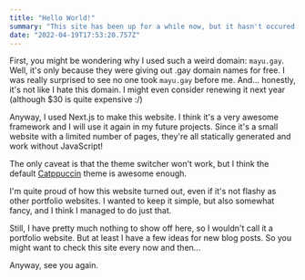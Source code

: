 ```yaml
---
title: "Hello World!"
summary: "This site has been up for a while now, but it hasn't occured to me until today to actually write a proper blog post."
date: "2022-04-19T17:53:20.757Z"
---
```


First, you might be wondering why I used such a weird domain: `mayu.gay`. Well, it's only because they were giving out .gay domain names for free. I was really surprised to see no one took `mayu.gay` before me. And... honestly, it's not like I hate this domain. I might even consider renewing it next year (although $30 is quite expensive :/)

Anyway, I used Next.js to make this website. I think it's a very awesome framework and I will use it again in my future projects. Since it's a small website with a limited number of pages, they're all statically generated and work without JavaScript!

The only caveat is that the theme switcher won't work, but I think the default [Catppuccin](https://github.com/catppuccin/catppuccin) theme is awesome enough.

I'm quite proud of how this website turned out, even if it's not flashy as other portfolio websites. I wanted to keep it simple, but also somewhat fancy, and I think I managed to do just that.

Still, I have pretty much nothing to show off here, so I wouldn't call it a portfolio website. But at least I have a few ideas for new blog posts. So you might want to check this site every now and then...

Anyway, see you again.
